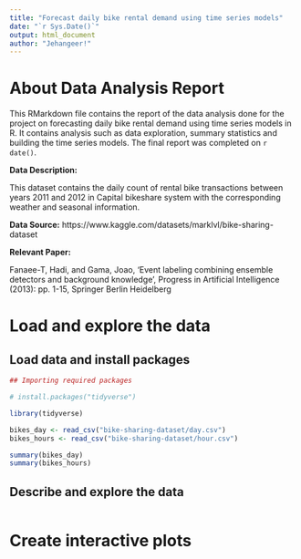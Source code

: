 ```yaml
---
title: "Forecast daily bike rental demand using time series models"
date: "`r Sys.Date()`"
output: html_document
author: "Jehangeer!"
---
```


# About Data Analysis Report

This RMarkdown file contains the report of the data analysis done for the project on forecasting daily bike rental demand using time series models in R. It contains analysis such as data exploration, summary statistics and building the time series models. The final report was completed on `r date()`. 

**Data Description:**

This dataset contains the daily count of rental bike transactions between years 2011 and 2012 in Capital bikeshare system with the corresponding weather and seasonal information.

**Data Source:** https://www.kaggle.com/datasets/marklvl/bike-sharing-dataset

**Relevant Paper:** 

Fanaee-T, Hadi, and Gama, Joao, 'Event labeling combining ensemble detectors and background knowledge', Progress in Artificial Intelligence (2013): pp. 1-15, Springer Berlin Heidelberg



# Load and explore the data

## Load data and install packages

```r
## Importing required packages

# install.packages("tidyverse")

library(tidyverse)

bikes_day <- read_csv("bike-sharing-dataset/day.csv")
bikes_hours <- read_csv("bike-sharing-dataset/hour.csv")

summary(bikes_day)
summary(bikes_hours)


```


## Describe and explore the data

```r

```



# Create interactive plots

```r



```





